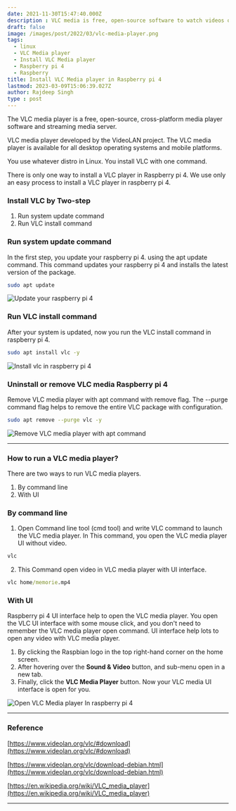 ```yaml
---
date: 2021-11-30T15:47:40.000Z
description : VLC media is free, open-source software to watch videos on raspberry pi 4 and any Linux distro. VLC provides a lot of features of users with an easily understandable UI interface.
draft: false
image: /images/post/2022/03/vlc-media-player.png
tags:
  - linux
  - VLC Media player
  - Install VLC Media player
  - Raspberry pi 4
  - Raspberry
title: Install VLC Media player in Raspberry pi 4
lastmod: 2023-03-09T15:06:39.027Z
author: Rajdeep Singh
type : post
---
```


The VLC media player is a free, open-source, cross-platform media player
software and streaming media server.

VLC media player developed by the VideoLAN project. The VLC media player is
available for all desktop operating systems and mobile platforms.

You use whatever distro in Linux. You install VLC with one command.

There is only one way to install a VLC player in Raspberry pi 4. We use only an
easy process to install a VLC player in raspberry pi 4.

### **Install VLC by Two-step**

1. Run system update command
2. Run VLC install command

### Run system update command

In the first step, you update your raspberry pi 4. using the apt update command.
This command updates your raspberry pi 4 and installs the latest version of the
package.

```bash
sudo apt update
```

![Update your raspberry pi 4](/images/post/2021/11/raspberrypi4-update-command.png "Update your raspberry pi 4")

### Run VLC install command

After your system is updated, now you run the VLC install command in raspberry
pi 4.

```bash
sudo apt install vlc -y
```

![Install vlc in raspberry pi 4](/images/post/2021/11/install-vlc-media-player-in-raspberry-pi-4.png "Install vlc in raspberry pi 4")

### Uninstall or remove VLC media Raspberry pi 4

Remove VLC media player with apt command with remove flag. The --purge command
flag helps to remove the entire VLC package with configuration.

```bash
sudo apt remove --purge vlc -y
```

![Remove VLC media player with apt command](/images/post/2021/11/remove-or-install-vlc-in-raspberry-pi-4-.png "Remove VLC media player")

---

### How to run a VLC media player?

There are two ways to run VLC media players.

1. By command line
2. With UI

### By command line

1. Open Command line tool (cmd tool) and write VLC command to launch the VLC media player. In This command, you open the VLC media player UI without video.

```cmd
vlc
```

2. This Command open video in VLC media player with UI interface.

```cmd
vlc home/memorie.mp4
```

### With UI

Raspberry pi 4 UI interface help to open the VLC media player. You open the VLC
UI interface with some mouse click, and you don't need to remember the VLC media
player open command. UI interface help lots to open any video with VLC media
player.

1. By clicking the Raspbian logo in the top right-hand corner on the home screen.
2. After hovering over the **Sound & Video** button, and sub-menu open in a new tab.
3. Finally, click the **VLC Media Player** button. Now your VLC media UI interface is open for you.

![Open VLC Media player In raspberry pi 4](/images/post/2021/11/vlc.png "Open VLC Media player In raspberry pi 4")

---

### Reference

[https://www.videolan.org/vlc/#download](https://www.videolan.org/vlc/#download)

[https://www.videolan.org/vlc/download-debian.html](https://www.videolan.org/vlc/download-debian.html)

[https://en.wikipedia.org/wiki/VLC_media_player](https://en.wikipedia.org/wiki/VLC_media_player)

---
